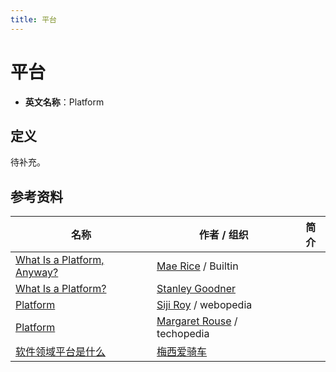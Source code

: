 ```yaml
---
title: 平台
---
```


# 平台

- **英文名称**：Platform

## 定义

待补充。

## 参考资料

| 名称                                                                                            | 作者 / 组织                                                                           | 简介 |
| ----------------------------------------------------------------------------------------------- | ------------------------------------------------------------------------------------- | ---- |
| [What Is a Platform, Anyway?](https://builtin.com/founders-entrepreneurship/what-is-a-platform) | [Mae Rice](https://builtin.com/authors/mae-rice) / Builtin                            |      |
| [What Is a Platform?](https://www.lifewire.com/what-is-a-platform-4155653)                      | [Stanley Goodner](https://www.lifewire.com/stanley-goodner-4035048)                   |      |
| [Platform](https://www.webopedia.com/definitions/platform/)                                     | [Siji Roy](https://www.webopedia.com/author/sroy/) / webopedia                        |      |
| [Platform](https://www.techopedia.com/definition/3411/platform-computing)                       | [Margaret Rouse](https://www.techopedia.com/contributors/margaret-rouse) / techopedia |      |
| [软件领域平台是什么](https://www.jianshu.com/p/0403dd74b092)                                    | [梅西爱骑车](https://www.jianshu.com/u/ea0462d5074c)                                  |      |
